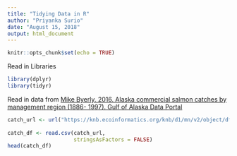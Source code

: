 ```yaml
---
title: "Tidying Data in R"
author: "Priyanka Surio"
date: "August 15, 2018"
output: html_document
---
```


```r
knitr::opts_chunk$set(echo = TRUE)
```

Read in Libraries 

```r
library(dplyr)
library(tidyr)
```

Read in data from [Mike Byerly. 2016. Alaska commercial salmon catches by management region (1886- 1997). Gulf of Alaska Data Portal](https://knb.ecoinformatics.org/#view/df35b.304.2)

```r
catch_url <- url("https://knb.ecoinformatics.org/knb/d1/mn/v2/object/df35b.302.1", method = "libcurl")
                  
catch_df <- read.csv(catch_url, 
                     stringsAsFactors = FALSE)
head(catch_df)
```

